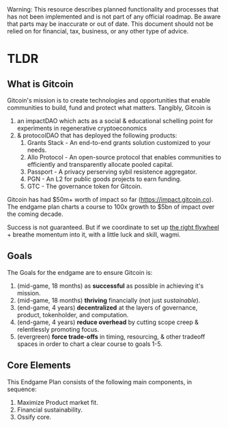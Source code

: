 
<Callout type="warning">
  Warning: This resource describes planned functionality and processes that has
  not been implemented and is not part of any official roadmap. Be aware that parts may be inaccurate or out of
  date.  This document should not be relied on for financial, tax, business, or any other type of advice.
</Callout>

# TLDR

## What is Gitcoin

Gitcoin's mission is to create technologies and opportunities that enable communities to build, fund and protect what matters.  Tangibly, Gitcoin is 

1. an impactDAO which acts as a social & educational schelling point for experiments in regenerative cryptoeconomics 
2. & protocolDAO that has deployed the following products:
    1. Grants Stack - An end-to-end grants solution customized to your needs.
    2. Allo Protocol -  An open-source protocol that enables communities to efficiently and transparently allocate pooled capital.
    3. Passport - A privacy perserving sybil resistence aggregator.
    4. PGN - An L2 for public goods projects to earn funding.
    5. GTC - The governance token for Gitcoin.


Gitcoin has had $50m+ worth of impact so far (https://impact.gitcoin.co).  The endgame plan charts a course to 100x growth to $5bn of impact over the coming decade.

Success is not guaranteed.  But if we coordinate to set up [the right flywheel](/endgame_plan/stateofgitcoin/wearehere#network-effects) + breathe momentum into it, with a little luck and skill, wagmi.

## Goals 

The Goals for the endgame are to ensure Gitcoin is:

1. (mid-game, 18 months) as **successful** as possible in achieving it's mission.
2. (mid-game, 18 months) **thriving** financially (not just *sustainable*).
3. (end-game, 4 years) **decentralized** at the layers of governance, product, tokenholder, and computation.
4. (end-game, 4 years) **reduce overhead** by cutting scope creep & relentlessly promoting focus.
5. (evergreen) **force trade-offs** in timing, resourcing, & other tradeoff spaces in order to chart a clear course to goals 1-5.

## Core Elements

This Endgame Plan consists of the following main components, in sequence:
1. Maximize Product market fit.
2. Financial sustainability.
3. Ossify core.

